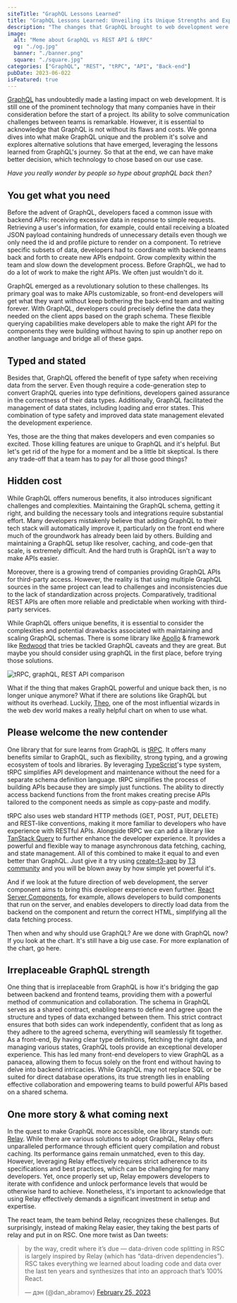 ```yaml
---
siteTitle: "GraphQL Lessons Learned"
title: "GraphQL Lessons Learned: Unveiling its Unique Strengths and Exploring Better Alternatives"
description: "The changes that GraphQL brought to web development were significant, bridging the gap between front-end and back-end teams. But at the same time causing serious difficulties and costs for developers. After years of hype, GraphQL finally settles on its strength, while alternative solutions are built upon its lessons."
image:
  alt: "Meme about GraphQL vs REST API & tRPC"
  og: "./og.jpg"
  banner: "./banner.png"
  square: "./square.jpg"
categories: ["GraphQL", "REST", "tRPC", "API", "Back-end"]
pubDate: 2023-06-022
isFeatured: true
---
```




[GraphQL](https://graphql.org/) has undoubtedly made a lasting impact on web development. It is still one of the prominent technology that many companies have in their consideration before the start of a project. Its ability to solve communication challenges between teams is remarkable. However, it is essential to acknowledge that GraphQL is not without its flaws and costs. We gonna dives into what make GraphQL unique and the problem it's solve and explores alternative solutions that have emerged, leveraging the lessons learned from GraphQL's journey. So that at the end, we can have make better decision, which technology to chose based on our use case.

_Have you really wonder by people so hype about graphQL back then?_

## You get what you need

Before the advent of GraphQL, developers faced a common issue with backend APIs: receiving excessive data in response to simple requests. Retrieving a user's information, for example, could entail receiving a bloated JSON payload containing hundreds of unnecessary details even though we only need the id and profile picture to render on a component. To retrieve specific subsets of data, developers had to coordinate with backend teams back and forth to create new APIs endpoint. Grow complexity within the team and slow down the development process. Before GraphQL, we had to do a lot of work to make the right APIs. We often just wouldn't do it.

GraphQL emerged as a revolutionary solution to these challenges. Its primary goal was to make APIs customizable, so front-end developers will get what they want without keep bothering the back-end team and waiting forever. With GraphQL, developers could precisely define the data they needed on the client apps based on the graph schema. These flexible querying capabilities make developers able to make the right API for the components they were building without having to spin up another repo on another language and bridge all of these gaps.

## Typed and stated

Besides that, GraphQL offered the benefit of type safety when receiving data from the server. Even though require a code-generation step to convert GraphQL queries into type definitions, developers gained assurance in the correctness of their data types. Additionally, GraphQL facilitated the management of data states, including loading and error states. This combination of type safety and improved data state management elevated the development experience.

Yes, those are the thing that makes developers and even companies so excited. Those killing features are unique to GraphQL and it's helpful. But let's get rid of the hype for a moment and be a little bit skeptical. Is there any trade-off that a team has to pay for all those good things?

## Hidden cost

While GraphQL offers numerous benefits, it also introduces significant challenges and complexities. Maintaining the GraphQL schema, getting it right, and building the necessary tools and integrations require substantial effort. Many developers mistakenly believe that adding GraphQL to their tech stack will automatically improve it, particularly on the front end where much of the groundwork has already been laid by others. Building and maintaining a GraphQL setup like resolver, caching, and code-gen that scale, is extremely difficult. And the hard truth is GraphQL isn't a way to make APIs easier.

Moreover, there is a growing trend of companies providing GraphQL APIs for third-party access. However, the reality is that using multiple GraphQL sources in the same project can lead to challenges and inconsistencies due to the lack of standardization across projects. Comparatively, traditional REST APIs are often more reliable and predictable when working with third-party services.

While GraphQL offers unique benefits, it is essential to consider the complexities and potential drawbacks associated with maintaining and scaling GraphQL schemas. There is some library like [Apollo](https://www.apollographql.com/) & framework like [Redwood](https://redwoodjs.com/) that tries be tackled GraphQL caveats and they are great. But maybe you should consider using graphQL in the first place, before trying those solutions.

<div class="md:mx-12">
  <Image
    src={imgComparison}
    alt="tRPC, graphQL, REST API comparison"
    class="rounded"
  />
</div>

What if the thing that makes GraphQL powerful and unique back then, is no longer unique anymore? What if there are solutions like GraphQL but without its overhead. Luckily, [Theo](https://t3.gg/), one of the most influential wizards in the web dev world makes a really helpful chart on when to use what.

## Please welcome the new contender

One library that for sure learns from GraphQL is [tRPC](https://trpc.io/). It offers many benefits similar to GraphQL, such as flexibility, strong typing, and a growing ecosystem of tools and libraries. By leveraging [TypeScript](https://www.typescriptlang.org/)'s type system, tRPC simplifies API development and maintenance without the need for a separate schema definition language. tRPC simplifies the process of building APIs because they are simply just functions. The ability to directly access backend functions from the front makes creating precise APIs tailored to the component needs as simple as copy-paste and modify.

tRPC also uses web standard HTTP methods (GET, POST, PUT, DELETE) and REST-like conventions, making it more familiar to developers who have experience with RESTful APIs. Alongside tRPC we can add a library like [TanStack Query](https://tanstack.com/query/latest/) to further enhance the developer experience. It provides a powerful and flexible way to manage asynchronous data fetching, caching, and state management. All of this combined to make it equal to and even better than GraphQL. Just give it a try using [create-t3-app](https://create.t3.gg/) by [T3 community](https://github.com/t3-oss) and you will be blown away by how simple yet powerful it's.

And if we look at the future direction of web development, the server component aims to bring this developer experience even further. [React Server Components](https://nextjs.org/docs/getting-started/react-essentials#server-components), for example, allows developers to build components that run on the server, and enables developers to directly load data from the backend on the component and return the correct HTML, simplifying all the data fetching process.

Then when and why should use GraphQL? Are we done with GraphQL now? If you look at the chart. It's still have a big use case. For more explanation of the chart, go here.

## Irreplaceable GraphQL strength

One thing that is irreplaceable from GraphQL is how it's bridging the gap between backend and frontend teams, providing them with a powerful method of communication and collaboration. The schema in GraphQL serves as a shared contract, enabling teams to define and agree upon the structure and types of data exchanged between them. This strict contract ensures that both sides can work independently, confident that as long as they adhere to the agreed schema, everything will seamlessly fit together. As a front-end, By having clear type definitions, fetching the right data, and managing various states, GraphQL tools provide an exceptional developer experience. This has led many front-end developers to view GraphQL as a panacea, allowing them to focus solely on the front end without having to delve into backend intricacies. While GraphQL may not replace SQL or be suited for direct database operations, its true strength lies in enabling effective collaboration and empowering teams to build powerful APIs based on a shared schema.

## One more story & what coming next

In the quest to make GraphQL more accessible, one library stands out: [Relay](https://relay.dev/). While there are various solutions to adopt GraphQL, Relay offers unparalleled performance through efficient query compilation and robust caching. Its performance gains remain unmatched, even to this day. However, leveraging Relay effectively requires strict adherence to its specifications and best practices, which can be challenging for many developers. Yet, once properly set up, Relay empowers developers to iterate with confidence and unlock performance levels that would be otherwise hard to achieve. Nonetheless, it's important to acknowledge that using Relay effectively demands a significant investment in setup and expertise.

The react team, the team behind Relay, recognizes these challenges. But surprisingly, instead of making Relay easier, they taking the best parts of relay and put in on RSC. One more twist as Dan tweets:

<div class="mt-2 flex justify-center">
  <blockquote class="twitter-tweet" data-theme="dark">
    <p lang="en" dir="ltr">
      by the way, credit where it’s due — data-driven code splitting in RSC is
      largely inspired by Relay (which has “data-driven dependencies”). RSC
      takes everything we learned about loading code and data over the last ten
      years and synthesizes that into an approach that’s 100% React.
    </p>
    &mdash; дэн (@dan_abramov) <a href="https://twitter.com/dan_abramov/status/1629604899909500928?ref_src=twsrc%5Etfw">February 25, 2023</a>
  </blockquote>
</div>
<script
  defer
  fetchpriority="low"
  src="https://platform.twitter.com/widgets.js"
  charset="utf-8"
/>

As these stories of GraphQL unfold, it becomes increasingly clear that the exclusive reliance on GraphQL may no longer be necessary. The best features and benefits of GraphQL are gradually finding their way into other tools and frameworks we commonly use now. That is why, it may be wise to reevaluate the need for GraphQL when alternative solutions, such as tRPC and React Server Components, incorporate the essence of GraphQL's strengths while simplifying the integration.

## Wouldn't be here without you

Finally, we want to express my gratitude to GraphQL for the valuable lessons it has taught us and the opportunities it has provided. We wouldn't be here without GraphQL. Kudos to GraphQL and all the devs behind it! It's important to clarify that none of this is intended to portray GraphQL as inherently bad or discourage its usage. Rather, the hard truth is that GraphQL has successfully addressed many problems, and we have since adopted and applied its solutions extensively.

Today, there are a few remaining challenges that GraphQL uniquely solves. However, if
your organization faces the team split schema problem, GraphQL remains an excellent architectural solution to consider. It is crucial to approach the adoption of GraphQL from an organizational perspective rather than a purely technical one. The intention of this is to assist companies in avoiding unnecessary detours into the GraphQL rabbit hole for reasons that may not align with their specific needs. And also encourage us to try a better alternative when it's fit with our projects.

---

This article is based on Theo's rant that you can watch below.

<iframe
  src="https://www.youtube.com/embed/qgdiLcD2RL8"
  loading="lazy"
  title="YouTube video player"
  frameborder="0"
  allow="accelerometer; autoplay; clipboard-write; encrypted-media; gyroscope; picture-in-picture; web-share"
  allowfullscreen
  class="mx-auto aspect-video w-full md:max-w-xl lg:max-w-2xl"
></iframe>
<br />
Also, check out the GraphQL documentary below, how it starts, and how it become so
popular as we all know it today.

<iframe
  src="https://www.youtube.com/embed/783ccP__No8"
  loading="lazy"
  title="YouTube video player"
  frameborder="0"
  allow="accelerometer; autoplay; clipboard-write; encrypted-media; gyroscope; picture-in-picture; web-share"
  allowfullscreen
  class="mx-auto aspect-video w-full md:max-w-xl lg:max-w-2xl"
></iframe>
